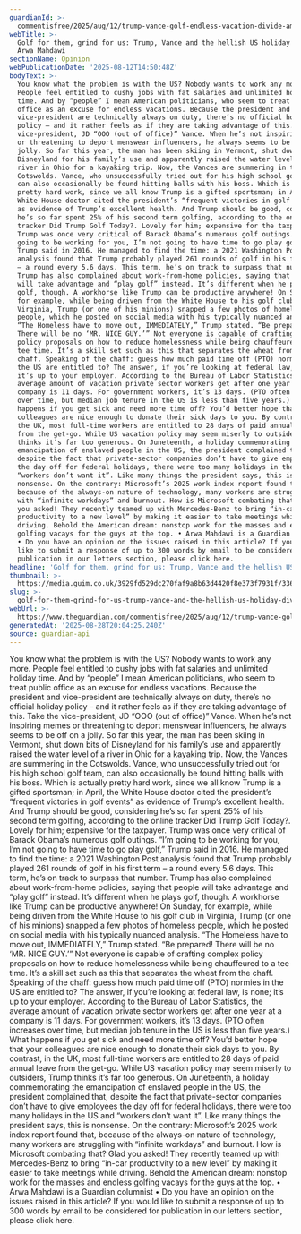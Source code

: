 ```yaml
---
guardianId: >-
  commentisfree/2025/aug/12/trump-vance-golf-endless-vacation-divide-american-workers
webTitle: >-
  Golf for them, grind for us: Trump, Vance and the hellish US holiday divide |
  Arwa Mahdawi
sectionName: Opinion
webPublicationDate: '2025-08-12T14:50:48Z'
bodyText: >-
  You know what the problem is with the US? Nobody wants to work any more.
  People feel entitled to cushy jobs with fat salaries and unlimited holiday
  time. And by “people” I mean American politicians, who seem to treat public
  office as an excuse for endless vacations. Because the president and
  vice-president are technically always on duty, there’s no official holiday
  policy – and it rather feels as if they are taking advantage of this. Take the
  vice-president, JD “OOO (out of office)” Vance. When he’s not inspiring memes
  or threatening to deport menswear influencers, he always seems to be off on a
  jolly. So far this year, the man has been skiing in Vermont, shut down bits of
  Disneyland for his family’s use and apparently raised the water level of a
  river in Ohio for a kayaking trip. Now, the Vances are summering in the
  Cotswolds. Vance, who unsuccessfully tried out for his high school golf team,
  can also occasionally be found hitting balls with his boss. Which is actually
  pretty hard work, since we all know Trump is a gifted sportsman; in April, the
  White House doctor cited the president’s “frequent victories in golf events”
  as evidence of Trump’s excellent health. And Trump should be good, considering
  he’s so far spent 25% of his second term golfing, according to the online
  tracker Did Trump Golf Today?. Lovely for him; expensive for the taxpayer.
  Trump was once very critical of Barack Obama’s numerous golf outings. “I’m
  going to be working for you, I’m not going to have time to go play golf,”
  Trump said in 2016. He managed to find the time: a 2021 Washington Post
  analysis found that Trump probably played 261 rounds of golf in his first term
  – a round every 5.6 days. This term, he’s on track to surpass that number.
  Trump has also complained about work-from-home policies, saying that people
  will take advantage and “play golf” instead. It’s different when he plays
  golf, though. A workhorse like Trump can be productive anywhere! On Sunday,
  for example, while being driven from the White House to his golf club in
  Virginia, Trump (or one of his minions) snapped a few photos of homeless
  people, which he posted on social media with his typically nuanced analysis.
  “The Homeless have to move out, IMMEDIATELY,” Trump stated. “Be prepared!
  There will be no ‘MR. NICE GUY.’” Not everyone is capable of crafting complex
  policy proposals on how to reduce homelessness while being chauffeured to a
  tee time. It’s a skill set such as this that separates the wheat from the
  chaff. Speaking of the chaff: guess how much paid time off (PTO) normies in
  the US are entitled to? The answer, if you’re looking at federal law, is none;
  it’s up to your employer. According to the Bureau of Labor Statistics, the
  average amount of vacation private sector workers get after one year at a
  company is 11 days. For government workers, it’s 13 days. (PTO often increases
  over time, but median job tenure in the US is less than five years.) What
  happens if you get sick and need more time off? You’d better hope that your
  colleagues are nice enough to donate their sick days to you. By contrast, in
  the UK, most full-time workers are entitled to 28 days of paid annual leave
  from the get-go. While US vacation policy may seem miserly to outsiders, Trump
  thinks it’s far too generous. On Juneteenth, a holiday commemorating the
  emancipation of enslaved people in the US, the president complained that,
  despite the fact that private-sector companies don’t have to give employees
  the day off for federal holidays, there were too many holidays in the US and
  “workers don’t want it”. Like many things the president says, this is
  nonsense. On the contrary: Microsoft’s 2025 work index report found that,
  because of the always-on nature of technology, many workers are struggling
  with “infinite workdays” and burnout. How is Microsoft combating that? Glad
  you asked! They recently teamed up with Mercedes-Benz to bring “in-car
  productivity to a new level” by making it easier to take meetings while
  driving. Behold the American dream: nonstop work for the masses and endless
  golfing vacays for the guys at the top. • Arwa Mahdawi is a Guardian columnist
  • Do you have an opinion on the issues raised in this article? If you would
  like to submit a response of up to 300 words by email to be considered for
  publication in our letters section, please click here.
headline: 'Golf for them, grind for us: Trump, Vance and the hellish US holiday divide'
thumbnail: >-
  https://media.guim.co.uk/3929fd529dc270faf9a8b63d4420f8e373f7931f/336_0_4111_3291/500.jpg
slug: >-
  golf-for-them-grind-for-us-trump-vance-and-the-hellish-us-holiday-divide-or-arwa-mahdawi
webUrl: >-
  https://www.theguardian.com/commentisfree/2025/aug/12/trump-vance-golf-endless-vacation-divide-american-workers
generatedAt: '2025-08-28T20:04:25.240Z'
source: guardian-api
---
```

You know what the problem is with the US? Nobody wants to work any more. People feel entitled to cushy jobs with fat salaries and unlimited holiday time. And by “people” I mean American politicians, who seem to treat public office as an excuse for endless vacations. Because the president and vice-president are technically always on duty, there’s no official holiday policy – and it rather feels as if they are taking advantage of this. Take the vice-president, JD “OOO (out of office)” Vance. When he’s not inspiring memes or threatening to deport menswear influencers, he always seems to be off on a jolly. So far this year, the man has been skiing in Vermont, shut down bits of Disneyland for his family’s use and apparently raised the water level of a river in Ohio for a kayaking trip. Now, the Vances are summering in the Cotswolds. Vance, who unsuccessfully tried out for his high school golf team, can also occasionally be found hitting balls with his boss. Which is actually pretty hard work, since we all know Trump is a gifted sportsman; in April, the White House doctor cited the president’s “frequent victories in golf events” as evidence of Trump’s excellent health. And Trump should be good, considering he’s so far spent 25% of his second term golfing, according to the online tracker Did Trump Golf Today?. Lovely for him; expensive for the taxpayer. Trump was once very critical of Barack Obama’s numerous golf outings. “I’m going to be working for you, I’m not going to have time to go play golf,” Trump said in 2016. He managed to find the time: a 2021 Washington Post analysis found that Trump probably played 261 rounds of golf in his first term – a round every 5.6 days. This term, he’s on track to surpass that number. Trump has also complained about work-from-home policies, saying that people will take advantage and “play golf” instead. It’s different when he plays golf, though. A workhorse like Trump can be productive anywhere! On Sunday, for example, while being driven from the White House to his golf club in Virginia, Trump (or one of his minions) snapped a few photos of homeless people, which he posted on social media with his typically nuanced analysis. “The Homeless have to move out, IMMEDIATELY,” Trump stated. “Be prepared! There will be no ‘MR. NICE GUY.’” Not everyone is capable of crafting complex policy proposals on how to reduce homelessness while being chauffeured to a tee time. It’s a skill set such as this that separates the wheat from the chaff. Speaking of the chaff: guess how much paid time off (PTO) normies in the US are entitled to? The answer, if you’re looking at federal law, is none; it’s up to your employer. According to the Bureau of Labor Statistics, the average amount of vacation private sector workers get after one year at a company is 11 days. For government workers, it’s 13 days. (PTO often increases over time, but median job tenure in the US is less than five years.) What happens if you get sick and need more time off? You’d better hope that your colleagues are nice enough to donate their sick days to you. By contrast, in the UK, most full-time workers are entitled to 28 days of paid annual leave from the get-go. While US vacation policy may seem miserly to outsiders, Trump thinks it’s far too generous. On Juneteenth, a holiday commemorating the emancipation of enslaved people in the US, the president complained that, despite the fact that private-sector companies don’t have to give employees the day off for federal holidays, there were too many holidays in the US and “workers don’t want it”. Like many things the president says, this is nonsense. On the contrary: Microsoft’s 2025 work index report found that, because of the always-on nature of technology, many workers are struggling with “infinite workdays” and burnout. How is Microsoft combating that? Glad you asked! They recently teamed up with Mercedes-Benz to bring “in-car productivity to a new level” by making it easier to take meetings while driving. Behold the American dream: nonstop work for the masses and endless golfing vacays for the guys at the top. • Arwa Mahdawi is a Guardian columnist • Do you have an opinion on the issues raised in this article? If you would like to submit a response of up to 300 words by email to be considered for publication in our letters section, please click here.
